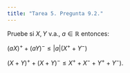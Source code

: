 ```yaml
---
title: "Tarea 5. Pregunta 9.2."
---
```


Pruebe si $X, Y$ v.a., $a\in\mathbb{R}$ entonces:

$(aX)^{+} + (aY)^{-} \leq |a|(X^{+} + Y^{-})$


$(X + Y)^{+} + (X + Y)^{-} \leq X^{+} + X^{-} + Y^{+} + Y^{-})$.